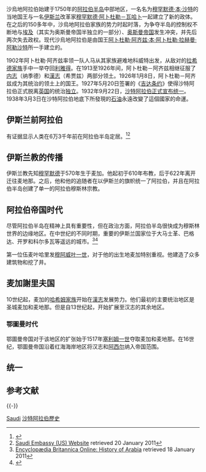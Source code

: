 {{expand|time=2013-02-01T15:07:24+00:00}}
{{refimprove|time=2010-06-18T18:04:08+00:00}}
{{沙特阿拉伯历史}}
沙烏地阿拉伯始建于1750年的[[阿拉伯半岛|阿拉伯半岛]]中部地区，一名名为[[穆罕默德·本·沙特|穆罕默德·本·沙特]]的当地国王与一名[[伊斯兰教|伊斯兰]]改革家[[穆罕默德·阿卜杜勒－瓦哈卜|穆罕默德·阿卜杜勒－瓦哈卜]]一起建立了新的政体。在之后的150多年中，沙烏地阿拉伯家族的势力时起时落，为争夺半岛的控制权不断地与[[埃及|埃及]]（其实为奥斯曼帝国半独立的一部分）、[[奥斯曼帝国|奥斯曼帝国]]发生冲突，并先后两次失去政权。现代沙烏地阿拉伯是由国王[[阿卜杜勒·阿齐兹·本·阿卜杜勒·拉赫曼·阿勒沙特|阿卜杜勒·阿齐兹·本·阿卜杜勒·拉赫曼·阿勒沙特]]所一手建立的。

1902年阿卜杜勒·阿齐兹率领一队人马从其家族避难地科威特出发，从敌对的[[杰贝勒沙马尔酋长国|拉希德家族]]手中一举夺回[[利雅得|利雅得]]。在1913至1926年间，阿卜杜勒－阿齐兹相继征服了[[内志|内志]]（纳季德）和[[漢志|漢志]]（希贾兹）两部分领土。1926年1月8日，阿卜杜勒－阿齐兹成为其统治的领土上的国王。1927年5月20日签署的《[[吉达条约|吉达条约]]》使得沙特阿拉伯正式脱离[[英国|英国]]的统治[[独立|独立]]。1932年9月22日，[[沙特阿拉伯统一|沙特阿拉伯正式宣布统一]]。1938年3月3日在沙特阿拉伯地底下所發現的[[石油|石油]]永遠改變了這個國家的命運。

==伊斯兰前阿拉伯==
有证据显示人类在6万3千年前在阿拉伯半岛定居。<ref>{{cite web|title=Early humans settled in Arabia|url=http://content.usatoday.com/communities/sciencefair/post/2012/07/early-humans-settled-in-arabia-some-55000-years-ago/1#.WCeplfkrJPY|website=usatoday|accessdate=12 November 2016|archive-date=2017-06-02|archive-url=https://web.archive.org/web/20170602110402/http://content.usatoday.com/communities/sciencefair/post/2012/07/early-humans-settled-in-arabia-some-55000-years-ago/1#.WCeplfkrJPY|dead-url=no}}</ref><ref name="Saudi Embassy US Website">[http://www.saudiembassy.net/about/country-information/history/ Saudi Embassy (US) Website] {{webarchive|url=https://web.archive.org/web/20160304062348/http://www.saudiembassy.net/about/country-information/history/ |date=4 March 2016 }} retrieved 20 January 2011</ref>

==伊斯兰教的传播==
伊斯兰教先知[[穆罕默德|穆罕默德]]于570年生于麦加。他起初于610年布教，后于622年离开迁往麦地那。之后，他和他的追随者在以伊斯兰的旗帜统一了阿拉伯，并且在阿拉伯半岛创建了单一的阿拉伯穆斯林宗教。

==阿拉伯帝国时代==
尽管阿拉伯半岛在精神上具有重要性，但在政治方面，阿拉伯半岛很快成为穆斯林世界的边缘地区。在中世纪的不同时期，重要的伊斯兰国家位于大马士革、巴格达、开罗和科尔多瓦等遥远的城市。<ref name="Encyclopædia Britannica Online: History of Arabia">[http://www.britannica.com/EBchecked/topic/31568/history-of-Arabia Encyclopædia Britannica Online: History of Arabia] {{Wayback|url=http://www.britannica.com/EBchecked/topic/31568/history-of-Arabia |date=20150503091224 }} retrieved 18 January 2011</ref><ref name="Encyclopædia Britannica Online: Saudi Arabia History">{{cite web |author=Joshua Teitelbaum |url=http://www.britannica.com/EBchecked/topic/525348/Saudi-Arabia/214601/History?anchor=ref484613 |title=Saudi Arabia History |publisher=Encyclopædia Britannica Online |accessdate=2013-01-18 |archive-date=2013-12-19 |archive-url=https://web.archive.org/web/20131219020050/http://www.britannica.com/EBchecked/topic/525348/Saudi-Arabia/214601/History?anchor=ref484613 |dead-url=no }}</ref>

第一位伍麦叶哈里发[[穆阿威叶一世|穆阿威叶一世]]，对于他的出生地麦加特别重视。他建造了众多建筑物和挖了井。

==麦加謝里夫国==
10世纪起，麦加的[[哈希姆家族|哈希姆家族]]开始在[[漢志|漢志]]发展势力。他们最初的主要统治地区是圣城麦加和麦地那。但是自13世纪起，开始扩展至汉志的其余地区。

===鄂圖曼时代===
鄂圖曼帝国对于该地区的扩张始于1517年[[塞利姆一世|塞利姆一世]]夺取麦加和麦地那。在16世纪，鄂圖曼帝国沿着红海海岸地区将汉志和[[阿西尔省|阿西尔]]纳入帝国范围。

==统一==
{{main|沙特阿拉伯统一}}

== 参考文献 ==
{{Reflist}}

{{-}}
{{亚洲题目|历史}}

[[Category:亚洲各国历史|Saudi]]
[[Category:沙特阿拉伯歷史|]]